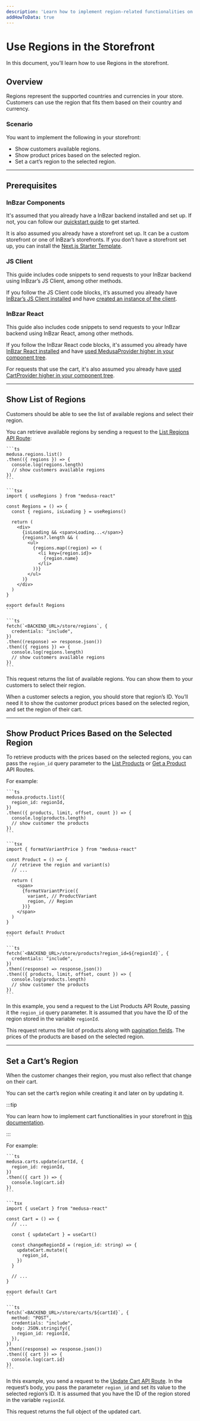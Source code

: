 ```yaml
---
description: 'Learn how to implement region-related functionalities on your storefront using the REST APIs. This includes showing the customer available regions, showing product prices, and setting the region of a cart.'
addHowToData: true
---
```



# Use Regions in the Storefront

In this document, you’ll learn how to use Regions in the storefront.

## Overview

Regions represent the supported countries and currencies in your store. Customers can use the region that fits them based on their country and currency.

### Scenario

You want to implement the following in your storefront:

- Show customers available regions.
- Show product prices based on the selected region.
- Set a cart’s region to the selected region.

---

## Prerequisites

### InBzar Components

It's assumed that you already have a InBzar backend installed and set up. If not, you can follow our [quickstart guide](../../../development/backend/install.mdx) to get started.

It is also assumed you already have a storefront set up. It can be a custom storefront or one of InBzar’s storefronts. If you don’t have a storefront set up, you can install the [Next.js Starter Template](../../../starters/nextjs-medusa-starter.mdx).

### JS Client

This guide includes code snippets to send requests to your InBzar backend using InBzar’s JS Client, among other methods.

If you follow the JS Client code blocks, it’s assumed you already have [InBzar’s JS Client installed](../../../js-client/overview.mdx) and have [created an instance of the client](../../../js-client/overview.mdx#configuration).

### InBzar React

This guide also includes code snippets to send requests to your InBzar backend using InBzar React, among other methods.

If you follow the InBzar React code blocks, it's assumed you already have [InBzar React installed](../../../medusa-react/overview.mdx) and have [used MedusaProvider higher in your component tree](../../../medusa-react/overview.mdx#usage).

For requests that use the cart, it's also assumed you already have [used CartProvider higher in your component tree](../../../medusa-react/overview.mdx#cartprovider).

---

## Show List of Regions

Customers should be able to see the list of available regions and select their region.

You can retrieve available regions by sending a request to the [List Regions API Route](https://docs.medusajs.com/api/store#regions_getregions):

<Tabs groupId="request-type" isCodeTabs={true}>
  <TabItem value="client" label="InBzar JS Client" default>

    ```ts
    medusa.regions.list()
    .then(({ regions }) => {
      console.log(regions.length)
      // show customers available regions
    })
    ```

  </TabItem>
  <TabItem value="medusa-react" label="InBzar React">

    ```tsx
    import { useRegions } from "medusa-react"

    const Regions = () => {
      const { regions, isLoading } = useRegions()

      return (
        <div>
          {isLoading && <span>Loading...</span>}
          {regions?.length && (
            <ul>
              {regions.map((region) => (
                <li key={region.id}>
                  {region.name}
                </li>
              ))}
            </ul>
          )}
        </div>
      )
    }

    export default Regions
    ```

  </TabItem>
  <TabItem value="fetch" label="Fetch API">

    ```ts
    fetch(`<BACKEND_URL>/store/regions`, {
      credentials: "include",
    })
    .then((response) => response.json())
    .then(({ regions }) => {
      console.log(regions.length)
      // show customers available regions
    })
    ```

  </TabItem>
</Tabs>

This request returns the list of available regions. You can show them to your customers to select their region.

When a customer selects a region, you should store that region’s ID. You’ll need it to show the customer product prices based on the selected region, and set the region of their cart.

---

## Show Product Prices Based on the Selected Region

To retrieve products with the prices based on the selected regions, you can pass the `region_id` query parameter to the [List Products](https://docs.medusajs.com/api/store#products_getproducts) or [Get a Product](https://docs.medusajs.com/api/store#products_getproductsproduct) API Routes.

For example:

<Tabs groupId="request-type" isCodeTabs={true}>
  <TabItem value="client" label="InBzar JS Client" default>

    ```ts
    medusa.products.list({
      region_id: regionId,
    })
    .then(({ products, limit, offset, count }) => {
      console.log(products.length)
      // show customer the products
    })
    ```

  </TabItem>
  <TabItem value="medusa-react" label="InBzar React">

    ```tsx
    import { formatVariantPrice } from "medusa-react"

    const Product = () => {
      // retrieve the region and variant(s)
      // ...

      return (
        <span>
          {formatVariantPrice({
            variant, // ProductVariant
            region, // Region
          })}
        </span>
      )
    }

    export default Product
    ```

  </TabItem>
  <TabItem value="fetch" label="Fetch API">

    ```ts
    fetch(`<BACKEND_URL>/store/products?region_id=${regionId}`, {
      credentials: "include",
    })
    .then((response) => response.json())
    .then(({ products, limit, offset, count }) => {
      console.log(products.length)
      // show customer the products
    })
    ```

  </TabItem>
</Tabs>

In this example, you send a request to the List Products API Route, passing it the `region_id` query parameter. It is assumed that you have the ID of the region stored in the variable `regionId`.

This request returns the list of products along with [pagination fields](https://docs.medusajs.com/api/store#pagination). The prices of the products are based on the selected region.

---

## Set a Cart’s Region

When the customer changes their region, you must also reflect that change on their cart.

You can set the cart’s region while creating it and later on by updating it.

:::tip

You can learn how to implement cart functionalities in your storefront in [this documentation](../../carts-and-checkout/storefront/implement-cart.mdx).

:::

For example:

<Tabs groupId="request-type" isCodeTabs={true}>
  <TabItem value="client" label="InBzar JS Client" default>

    ```ts
    medusa.carts.update(cartId, {
      region_id: regionId,
    })
    .then(({ cart }) => {
      console.log(cart.id)
    })
    ```

  </TabItem>
  <TabItem value="medusa-react" label="InBzar React">

    ```tsx
    import { useCart } from "medusa-react"

    const Cart = () => {
      // ...

      const { updateCart } = useCart()

      const changeRegionId = (region_id: string) => {
        updateCart.mutate({
          region_id,
        })
      }

      // ...
    }

    export default Cart
    ```

  </TabItem>
  <TabItem value="fetch" label="Fetch API">

    ```ts
    fetch(`<BACKEND_URL>/store/carts/${cartId}`, {
      method: "POST",
      credentials: "include",
      body: JSON.stringify({
        region_id: regionId,
      }),
    })
    .then((response) => response.json())
    .then(({ cart }) => {
      console.log(cart.id)
    })
    ```

  </TabItem>
</Tabs>

In this example, you send a request to the [Update Cart API Route](https://docs.medusajs.com/api/store#carts_postcartscart). In the request’s body, you pass the parameter `region_id` and set its value to the selected region’s ID. It is assumed that you have the ID of the region stored in the variable `regionId`.

This request returns the full object of the updated cart.